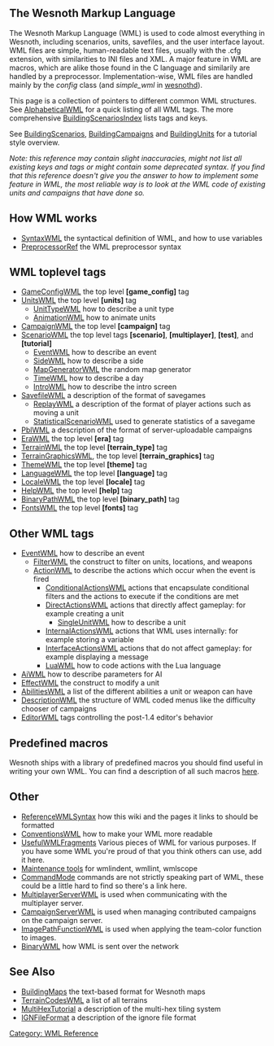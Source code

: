 {{WML Tags}}
== The Wesnoth Markup Language ==

The Wesnoth Markup Language (WML) is used to code almost everything in Wesnoth, including scenarios, units, savefiles, and the user interface layout. WML files are simple, human-readable text files, usually with the .cfg extension, with similarities to INI files and XML. A major feature in WML are macros, which are alike those found in the C language and similarily are handled by a preprocessor. Implementation-wise, WML files are handled mainly by the ''config'' class (and ''simple_wml'' in [[wesnothd]]).

This page is a collection of pointers to different common WML structures.  See [[AlphabeticalWML]] for a quick listing of all WML tags.  The more comprehensive [[BuildingScenariosIndex]] lists tags and keys.

See [[BuildingScenarios]], [[BuildingCampaigns]] and [[BuildingUnits]]
for a tutorial style overview.



''Note: this reference may contain slight inaccuracies, might not list all existing keys and tags or might contain some deprecated syntax. If you find that this reference doesn't give you the answer to how to implement some feature in WML, the most reliable way is to look at the WML code of existing units and campaigns that have done so.''

== How WML works ==

* [[SyntaxWML]] the syntactical definition of WML, and how to use variables
* [[PreprocessorRef]] the WML preprocessor syntax

== WML toplevel tags ==

* [[GameConfigWML]] the top level '''[game_config]''' tag
* [[UnitsWML]] the top level '''[units]''' tag
** [[UnitTypeWML]] how to describe a unit type
** [[AnimationWML]] how to animate units
* [[CampaignWML]] the top level '''[campaign]''' tag
* [[ScenarioWML]] the top level tags '''[scenario]''', '''[multiplayer]''', '''[test]''', and '''[tutorial]'''
** [[EventWML]] how to describe an event
** [[SideWML]] how to describe a side
** [[MapGeneratorWML]] the random map generator
** [[TimeWML]] how to describe a day
** [[IntroWML]] how to describe the intro screen
* [[SavefileWML]] a description of the format of savegames
** [[ReplayWML]] a description of the format of player actions such as moving a unit
** [[StatisticalScenarioWML]] used to generate statistics of a savegame
* [[PblWML]] a description of the format of server-uploadable campaigns
* [[EraWML]] the top level '''[era]''' tag
* [[TerrainWML]] the top level '''[terrain_type]''' tag
* [[TerrainGraphicsWML]], the top level '''[terrain_graphics]''' tag
* [[ThemeWML]] the top level '''[theme]''' tag
* [[LanguageWML]] the top level '''[language]''' tag
* [[LocaleWML]] the top level '''[locale]''' tag
* [[HelpWML]] the top level '''[help]''' tag
* [[BinaryPathWML]] the top level '''[binary_path]''' tag
* [[FontsWML]] the top level '''[fonts]''' tag

== Other WML tags ==

* [[EventWML]] how to describe an event
** [[FilterWML]] the construct to filter on units, locations, and weapons
** [[ActionWML]] to describe the actions which occur when the event is fired
*** [[ConditionalActionsWML]] actions that encapsulate conditional filters and the actions to execute if the conditions are met
*** [[DirectActionsWML]] actions that directly affect gameplay: for example creating a unit
**** [[SingleUnitWML]] how to describe a unit
*** [[InternalActionsWML]] actions that WML uses internally: for example storing a variable
*** [[InterfaceActionsWML]] actions that do not affect gameplay: for example displaying a message
*** [[LuaWML]] how to code actions with the Lua language
* [[AiWML]] how to describe parameters for AI
* [[EffectWML]] the construct to modify a unit
* [[AbilitiesWML]] a list of the different abilities a unit or weapon can have
* [[DescriptionWML]] the structure of WML coded menus like the difficulty chooser of campaigns
* [[EditorWML]] tags controlling the post-1.4 editor's behavior

== Predefined macros == 

Wesnoth ships with a library of predefined macros you should find useful in writing your own WML.  You can find a description of all such macros [http://www.wesnoth.org/macro-reference.html here].

== Other ==

* [[ReferenceWMLSyntax]] how this wiki and the pages it links to should be formatted
* [[ConventionsWML]] how to make your WML more readable
* [[UsefulWMLFragments]] Various pieces of WML for various purposes. If you have some WML you're proud of that you think others can use, add it here.
* [[Maintenance tools]] for wmlindent, wmllint, wmlscope
* [[CommandMode]] commands are not strictly speaking part of WML, these could be a little hard to find so there's a link here.
* [[MultiplayerServerWML]] is used when communicating with the multiplayer server.
* [[CampaignServerWML]] is used when managing contributed campaigns on the campaign server.
* [[ImagePathFunctionWML]] is used when applying the team-color function to images.
* [[BinaryWML]] how WML is sent over the network

== See Also ==

* [[BuildingMaps]] the text-based format for Wesnoth maps
* [[TerrainCodesWML]] a list of all terrains
* [[MultiHexTutorial]] a description of the multi-hex tiling system
* [[IGNFileFormat]] a description of the ignore file format


[[Category: WML Reference]]
